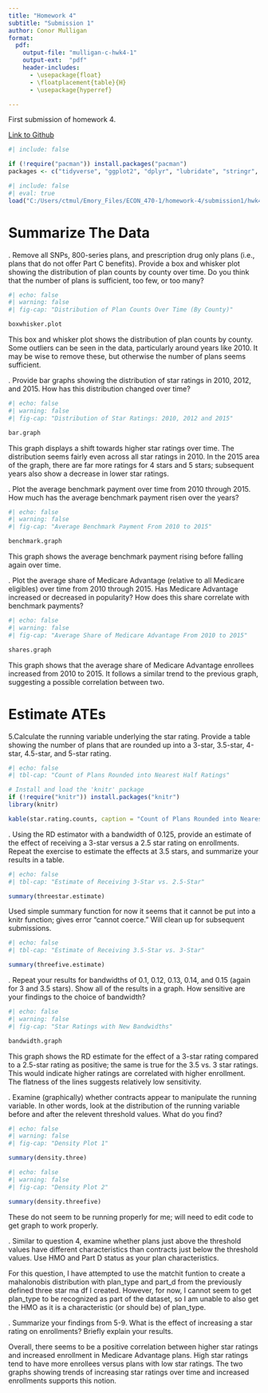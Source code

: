 ```yaml
---
title: "Homework 4"
subtitle: "Submission 1"
author: Conor Mulligan
format:
  pdf:
    output-file: "mulligan-c-hwk4-1"
    output-ext:  "pdf"
    header-includes:
      - \usepackage{float}
      - \floatplacement{table}{H}
      - \usepackage{hyperref}

---
```


First submission of homework 4. 

[Link to Github](https://github.com/cmulliga/homework-4)

```r
#| include: false

if (!require("pacman")) install.packages("pacman")
packages <- c("tidyverse", "ggplot2", "dplyr", "lubridate", "stringr", "readxl", "data.table", "gdata", "fixest", "knitr", "modelsummary", "AER", "here", "rddensity", "rdd")

```

```r
#| include: false
#| eval: true
load("C:/Users/ctmul/Emory_Files/ECON_470-1/homework-4/submission1/hwk4_workspace.Rdata")
```

\newpage
# Summarize The Data

\vspace{.2in}
\noindent 1. Remove all SNPs, 800-series plans, and prescription drug only plans (i.e., plans that do not offer Part C benefits). Provide a box and whisker plot showing the distribution of plan counts by county over time. Do you think that the number of plans is sufficient, too few, or too many?<br>


```r
#| echo: false
#| warning: false
#| fig-cap: "Distribution of Plan Counts Over Time (By County)"

boxwhisker.plot
```

 This box and whisker plot shows the distribution of plan counts by county. Some outliers can be seen in the data, particularly around years like 2010. It may be wise to remove these, but otherwise the number of plans seems sufficient. 


\newpage
\noindent 2. Provide bar graphs showing the distribution of star ratings in 2010, 2012, and 2015. How has this distribution changed over time?<br>



```r
#| echo: false
#| warning: false
#| fig-cap: "Distribution of Star Ratings: 2010, 2012 and 2015"

bar.graph
```

This graph displays a shift towards higher star ratings over time. The distribution seems fairly even across all star ratings in 2010. In the 2015 area of the graph, there are far more ratings for 4 stars and 5 stars; subsequent years also show a decrease in lower star ratings. 



\newpage
\noindent 3. Plot the average benchmark payment over time from 2010 through 2015. How much has the average benchmark payment risen over the years?<br>



```r
#| echo: false
#| warning: false
#| fig-cap: "Average Benchmark Payment From 2010 to 2015"

benchmark.graph
```

This graph shows the average benchmark payment rising before falling again over time.


\newpage
\noindent 4. Plot the average share of Medicare Advantage (relative to all Medicare eligibles) over time from 2010 through 2015. Has Medicare Advantage increased or decreased in popularity? How does this share correlate with benchmark payments?<br>


```r
#| echo: false
#| warning: false
#| fig-cap: "Average Share of Medicare Advantage From 2010 to 2015"

shares.graph
```

This graph shows that the average share of Medicare Advantage enrollees increased from 2010 to 2015. It follows a similar trend to the previous graph, suggesting a possible correlation between two.


\newpage
# Estimate ATEs

\noindent 5.Calculate the running variable underlying the star rating. Provide a table showing the number of plans that are rounded up into a 3-star, 3.5-star, 4-star, 4.5-star, and 5-star rating.<br>


```r
#| echo: false
#| tbl-cap: "Count of Plans Rounded into Nearest Half Ratings"

# Install and load the 'knitr' package
if (!require("knitr")) install.packages("knitr")
library(knitr)

kable(star.rating.counts, caption = "Count of Plans Rounded into Nearest Half Ratings")
```



\newpage
\noindent 6. Using the RD estimator with a bandwidth of 0.125, provide an estimate of the effect of receiving a 3-star versus a 2.5 star rating on enrollments. Repeat the exercise to estimate the effects at 3.5 stars, and summarize your results in a table.<br>


```r
#| echo: false
#| tbl-cap: "Estimate of Receiving 3-Star vs. 2.5-Star"

summary(threestar.estimate)

```

Used simple summary function for now it seems that it cannot be put into a knitr function; gives error "cannot coerce." Will clean up for subsequent submissions.


\newpage

```r
#| echo: false
#| tbl-cap: "Estimate of Receiving 3.5-Star vs. 3-Star"

summary(threefive.estimate)

```



\newpage
\noindent 7. Repeat your results for bandwidths of 0.1, 0.12, 0.13, 0.14, and 0.15 (again for 3 and 3.5 stars). Show all of the results in a graph. How sensitive are your findings to the choice of bandwidth?<br>


```r
#| echo: false
#| warning: false
#| fig-cap: "Star Ratings with New Bandwidths"

bandwidth.graph

```


This graph shows the RD estimate for the effect of a 3-star rating compared to a 2.5-star rating as positive; the same is true for the 3.5 vs. 3 star ratings. This would indicate higher ratings are correlated with higher enrollment. The flatness of the lines suggests relatively low sensitivity.


\newpage
\noindent 8. Examine (graphically) whether contracts appear to manipulate the running variable. In other words, look at the distribution of the running variable before and after the relevent threshold values. What do you find?<br>



```r
#| echo: false
#| warning: false
#| fig-cap: "Density Plot 1"

summary(density.three)

```


```r
#| echo: false
#| warning: false
#| fig-cap: "Density Plot 2"

summary(density.threefive)

```

These do not seem to be running properly for me; will need to edit code to get graph to work properly.


\newpage
\noindent 9. Similar to question 4, examine whether plans just above the threshold values have different characteristics than contracts just below the threshold values. Use HMO and Part D status as your plan characteristics.<br>


For this question, I have attempted to use the matchit funtion to create a mahalonobis distribution with plan_type and part_d from the previously defined three star ma df I created. However, for now, I cannot seem to get plan_type to be recognized as part of the dataset, so I am unable to also get the HMO as it is a characteristic (or should be) of plan_type.


\newpage
\noindent 10. Summarize your findings from 5-9. What is the effect of increasing a star rating on enrollments? Briefly explain your results.<br>

Overall, there seems to be a positive correlation between higher star ratings and increased enrollment in Medicare Advantage plans. High star ratings tend to have more enrollees versus plans with low star ratings. The two graphs showing trends of increasing star ratings over time and increased enrollments supports this notion.